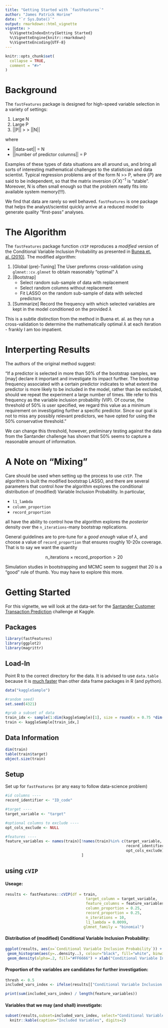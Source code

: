 ```yaml
---
title: "Getting Started with `fastFeatures`"
author: "James Patrick Horine"
date: "`r Sys.Date()`"
output: rmarkdown::html_vignette
vignette: >
  %\VignetteIndexEntry{Getting Started}
  %\VignetteEngine{knitr::rmarkdown}
  %\VignetteEncoding{UTF-8}
---
```


```r
knitr::opts_chunk$set(
  collapse = TRUE,
  comment = "#>"
)
```

# Background 

The `fastFeatures` package is designed for high-speed variable selection in a variety of settings: 

1. Large N
1. Large P
1. ||P|| > > ||N|| 

where 

  - ||data-set|| = N  
  - ||number of predictor columns|| = P

Examples of these types of data situations are all around us, and bring all sorts of interesting mathematical challenges to the statistician and data scientist. Typical regression problems are of the form N >> P, where $\{P\}$ are said to be independent, so that the matrix inversion $(X^{\prime}X)^{-1}$ is "stable". Moreover, N is often small enough so that the problem neatly fits into available system memory(!!!). 

We find that data are rarely so well behaved. `fastFeatures` is one package that helps the analyst/scientist quickly arrive at a reduced model to generate quality "first-pass" analyses. 

# The Algorithm 

The `fastFeatures` package function `cVIP` reproduces a *modified* version of the Conditional Variable Inclusion Probability as presented in [Bunea et. al. (2010)](https://www.ncbi.nlm.nih.gov/pmc/articles/PMC5485905/). The modified algorithm: 

1. [Global (pre)-Tuning] The User preforms cross-validation using `glmnet::cv.glmnet` to obtain reasonably "optimal" $\lambda$
1. [Bootstrap] 
    * Select random sub-sample of data with replacement
    * Select random columns without replacement
    * Fit LASSO on the random sub-sample of data with selected predictors
1. [Summarize] Record the frequency with which selected variables are kept in the model conditioned on the provided $\lambda$

This is a subtle distinction from the method in Buena et. al. as they run a cross-validation to determine the mathematically optimal $\lambda$ at each iteration - frankly I am too impatient. 

# Interperting Results 

The authors of the original method suggest:

"If a predictor is selected in more than 50% of the bootstrap samples, we [may] declare it important and investigate its impact further. The bootstrap frequency associated with a certain predictor indicates to what extent the predictor is more likely to be included in the model, rather than be excluded, should we repeat the experiment a large number of times. We refer to this frequency as the variable inclusion probability (VIP). Of course, the threshold of 50% is user specified, we regard this value as a minimum requirement on investigating further a specific predictor. Since our goal is not to miss any possibly relevant predictors, we have opted for using the 50% conservative threshold."

We can change this threshold, however, preliminary testing against the data from the Santander challenge has shown that 50% seems to capture a reasonable amount of information. 

# A Note on "Mixing"

Care should be used when setting up the process to use `cVIP`. The algorithm is built the modified bootstrap LASSO, and there are several parameters that control *how* the algorithm explores the conditional distribution of (modified) Variable Inclusion Probability. In particular, 

- `l1_lambda`
- `column_proportion`
- `record_proportion`

all have the ability to control how the algorithm explores the *posterior* density over the `n_iterations`-many bootstrap replications. 

General guidelines are to pre-tune for a *good enough* value of  $\lambda$, and choose a value of `record_proportion` that ensures roughly 10-20x coverage. That is to say we want the quantity 

$$ \text{n_iterations} \times \text{record_proportion}  > 20 $$

Simulation studies in bootstrapping and MCMC seem to suggest that 20 is a "good" rule of thumb. You may have to explore this more. 



# Getting Started
For this vignette, we will look at the data-set for the [Santander Customer Transaction Prediction](https://www.kaggle.com/c/santander-customer-transaction-prediction/data) challenge at Kaggle. 


## Packages

```r
library(fastFeatures)
library(ggplot2)
library(magrittr)
```

## Load-In
Point R to the correct directory for the data. It is advised to use `data.table` because it is [much faster](https://h2oai.github.io/db-benchmark/) than other data frame packages in R (and python). 

```r
data("kaggleSample")

#random seed)
set.seed(4321)

#grab a subset of data
train_idx <- sample(1:dim(kaggleSample)[1], size = round(x = 0.75 *dim(kaggleSample)[1], digits = 0), replace = F)
train <- kaggleSample[train_idx,]
```


## Data Information  

```r
dim(train)
table(train$target)
object.size(train)
```

## Setup
Set up for `fastFeatures` (or any easy to follow data-science problem)


```r
#id columns ----
record_identifier <- "ID_code"

#target ----
target_variable <- "target"

#optional columns to exclude ---- 
opt_cols_exclude <- NULL

#features ----
feature_variables <- names(train)[!names(train)%in% c(target_variable, 
                                                      record_identifier, 
                                                      opt_cols_exclude)
                                  ]

```


## using `cVIP` 

#### Useage: 
```r

results <- fastFeatures::cVIP(df = train,
                                    target_column = target_variable,
                                    feature_columns = feature_variables,
                                    column_proportion = 0.25,
                                    record_proportion = 0.25,
                                    n_iterations = 10,
                                    l1_lambda = 0.0099,
                                   glmnet_family = "binomial")

```

#### Distribution of (modified) Conditional Variable Inclusion Probability: 

```r
ggplot(results, aes(x=`Conditional Variable Inclusion Probability`)) + 
 geom_histogram(aes(y=..density..), colour="black", fill="white", binwidth=0.02)+
 geom_density(alpha=.2, fill="#FF6666") + xlab("Conditional Variable Inclusion Probability")
```


#### Proportion of the variables are candidates for further investigation:
```r
thresh <- 0.5
included_vars_index <- ifelse(results[["Conditional Variable Inclusion Probability"]] > thresh, T, F)

print(sum(included_vars_index) / length(feature_variables))
```


#### Variables that we may (and shall) investigate: 
```r
subset(results,subset=included_vars_index, select="Conditional Variable Inclusion Probability") %>%
  knitr::kable(caption="Included Variables", digits=2)
```


